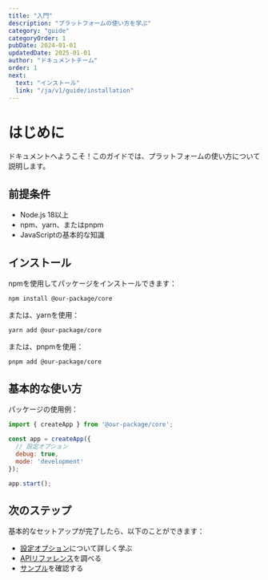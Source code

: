 ```yaml
---
title: "入門"
description: "プラットフォームの使い方を学ぶ"
category: "guide"
categoryOrder: 1
pubDate: 2024-01-01
updatedDate: 2025-01-01
author: "ドキュメントチーム"
order: 1
next:
  text: "インストール"
  link: "/ja/v1/guide/installation"
---
```


# はじめに

ドキュメントへようこそ！このガイドでは、プラットフォームの使い方について説明します。

## 前提条件

- Node.js 18以上
- npm、yarn、またはpnpm
- JavaScriptの基本的な知識

## インストール

npmを使用してパッケージをインストールできます：

```bash
npm install @our-package/core
```

または、yarnを使用：

```bash
yarn add @our-package/core
```

または、pnpmを使用：

```bash
pnpm add @our-package/core
```

## 基本的な使い方

パッケージの使用例：

```javascript
import { createApp } from '@our-package/core';

const app = createApp({
  // 設定オプション
  debug: true,
  mode: 'development'
});

app.start();
```

## 次のステップ

基本的なセットアップが完了したら、以下のことができます：

- [設定オプション](/ja/v1/guide/configuration)について詳しく学ぶ
- [APIリファレンス](/ja/v1/api/reference)を調べる
- [サンプル](/ja/v1/examples)を確認する
